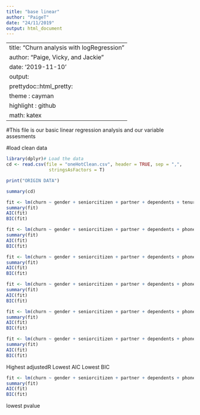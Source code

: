 ```yaml
---
title: "base linear"
author: "PaigeT"
date: "24/11/2019"
output: html_document
---
```


---
title: "Churn analysis with logRegression"
author: "Paige, Vicky, and Jackie"
date: '2019-11-10'
output: 
  prettydoc::html_pretty:
  theme : cayman
  highlight : github
  math: katex
---

#This file is our basic linear regression analysis and our variable assesments


#load clean data
```r
library(dplyr)# Load the data
cd <- read.csv(file = "oneHotClean.csv", header = TRUE, sep = ",", 
                stringsAsFactors = T)

print("ORIGIN DATA")

summary(cd)
```

```r
fit <- lm(churn ~ gender + seniorcitizen + partner + dependents + tenure + phoneservice + multiplelines + onlinesecurity + onlinebackup + deviceprotection + techsupport + streamingtv + streamingmovies + paperlessbilling + monthlycharges + totalcharges, data = cd)
summary(fit)
AIC(fit)
BIC(fit)
```

```r
fit <- lm(churn ~ gender + seniorcitizen + partner + dependents + phoneservice + multiplelines + onlinesecurity + internetserviceDSL + internetserviceno  + onlinebackup + deviceprotection + techsupport + streamingtv + streamingmovies + contractoneyear + contracttwoyear  + paperlessbilling + paymentmethodelectroniccheck +paymentmethodmailedcheck +paymentmethodcreditcard  + monthlycharges + totalcharges + tenure , data = cd)
summary(fit)
AIC(fit)
BIC(fit)
```


```r
fit <- lm(churn ~ gender + seniorcitizen + partner + dependents + phoneservice + multiplelines + onlinesecurity + internetserviceno +internetserviceDSL +onlinebackup + deviceprotection + techsupport + streamingtv + streamingmovies + contractoneyear + contracttwoyear  + paperlessbilling + paymentmethodelectroniccheck +paymentmethodcreditcard +paymentmethodbanktransfer  + monthlycharges + totalcharges + tenureq1 +tenureq2 +tenureq3 +tenureq3 , data = cd)
summary(fit)
AIC(fit)
BIC(fit)
```

```r
fit <- lm(churn ~ gender + seniorcitizen + partner + dependents + phoneservice + multiplelines + onlinesecurity + internetserviceno +internetserviceDSL + onlinebackup + deviceprotection + techsupport + streamingtv + streamingmovies + contractoneyear + contracttwoyear + paperlessbilling + paymentmethodelectroniccheck +paymentmethodmailedcheck+paymentmethodbanktransfer + paymentmethodelectroniccheck+ monthlycharges + totalcharges + tenureshortterm +tenurelongterm , data = cd)
summary(fit)
AIC(fit)
BIC(fit)
```
```r
fit <- lm(churn ~ gender + seniorcitizen + partner + dependents + phoneservice + multiplelines + onlinesecurity + internetserviceno +internetserviceDSL + onlinebackup + deviceprotection + techsupport + streamingtv + streamingmovies + contractoneyear + contracttwoyear + paperlessbilling + paymentmethodauto + monthlycharges + totalcharges +tenuremidterm +tenureshortterm, data = cd)
summary(fit)
AIC(fit)
BIC(fit)
```

```r
fit <- lm(churn ~ gender + seniorcitizen + partner + dependents + phoneservice + multiplelines + onlinesecurity + internetserviceno +internetserviceDSL +  onlinebackup + deviceprotection + techsupport + streamingtv + streamingmovies + contractoneyear + contracttwoyear + paperlessbilling +paymentmethodcheck  + monthlycharges + totalcharges +tenure, data = cd)
summary(fit)
AIC(fit)
BIC(fit)
```
Highest adjustedR
Lowest AIC
Lowest BIC
```r
fit <- lm(churn ~ gender + seniorcitizen + partner + dependents + phoneservice + multiplelines + onlinesecurity + internetserviceno +internetserviceDSL + onlinebackup + deviceprotection + techsupport + streamingtv + streamingmovies + contractoneyear + contracttwoyear  + paperlessbilling + paymentmethodauto  + monthlycharges + totalcharges +tenureq1 +tenureq2 +tenureq3, data = cd)
summary(fit)
AIC(fit)
BIC(fit)
```

lowest pvalue
